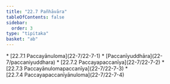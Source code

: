 ```yaml
---
title: "22.7 Pañhāvāra"
tableOfContents: false
sidebar:
  order: 3
type: "tipitaka"
basket: "ab"
---
```



<DynamicBreadcrumb />



<TableOfContents>
* [22.7.1 Paccayānuloma](22-7/22-7-1)
* [Paccanīyuddhāra](22-7/paccaniyuddhara)
* [22.7.2 Paccayapaccanīya](22-7/22-7-2)
* [22.7.3 Paccayānulomapaccanīya](22-7/22-7-3)
* [22.7.4 Paccayapaccanīyānuloma](22-7/22-7-4)
</TableOfContents>